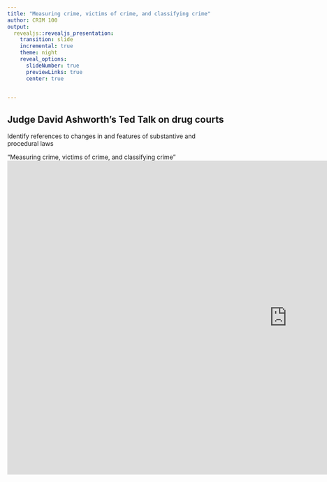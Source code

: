 ```yaml
---
title: "Measuring crime, victims of crime, and classifying crime"
author: CRIM 100
output: 
  revealjs::revealjs_presentation:
    transition: slide
    incremental: true
    theme: night
    reveal_options:
      slideNumber: true
      previewLinks: true
      center: true
      

---
```



## Judge David Ashworth’s Ted Talk on drug courts
Identify references to changes in and features of substantive and procedural laws

"Measuring crime, victims of crime, and classifying crime"
<iframe width="1280" height="720" src="https://www.youtube.com/embed/Z2GmjlpkHDo" frameborder="0" allow="accelerometer; autoplay; encrypted-media; gyroscope; picture-in-picture" allowfullscreen></iframe>